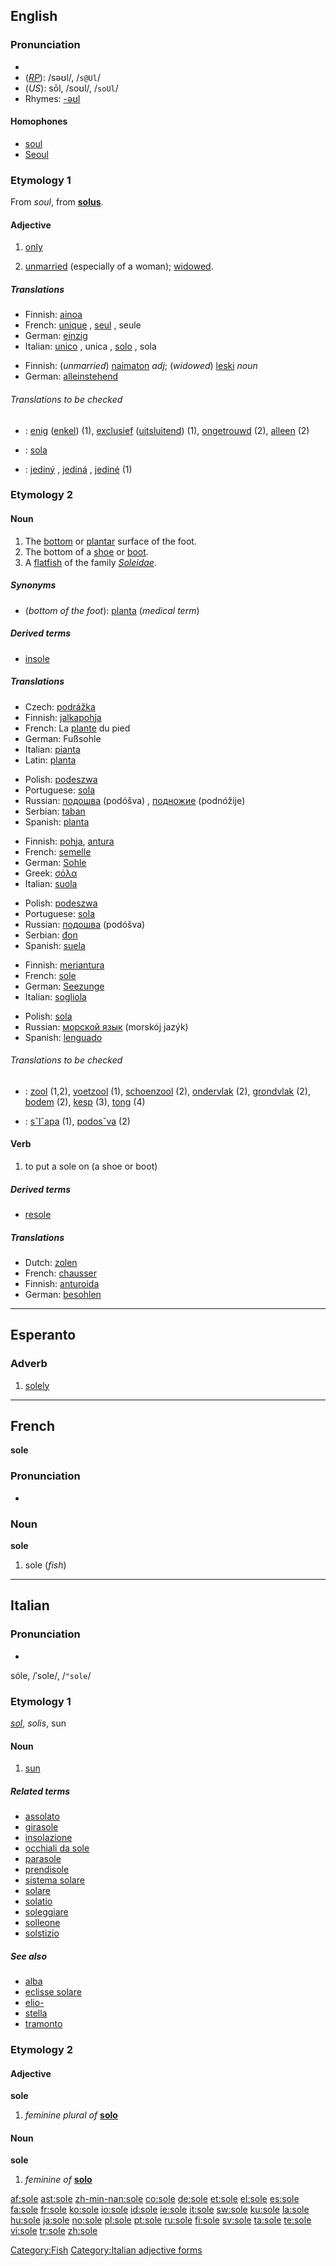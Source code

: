 {{see|Sole|søle}}
{{wikipedia|dab=sole}}
==English==

===Pronunciation===
*{{audio|En-us-sole.ogg|audio (US)}}
* (''[[RP]]''): /səʊl/, /<tt>s@Ul</tt>/
* (''US''): sōl, /soʊl/, /<tt>soUl</tt>/
* Rhymes: [[Rhymes:English:-əʊl|-əʊl]]

====Homophones====
* [[soul]]
* [[Seoul]]

===Etymology 1===
From {{OF.}} ''soul'', from {{L.}} '''[[solus]]'''.

====Adjective====
{{en-adj|-}}
# [[only]]
# {{law}} [[unmarried]] (especially of a woman); [[widowed]].

=====Translations=====
{{trans-top|Only}}
* Finnish: [[ainoa]]
* French: [[unique#French|unique]] {{m|f}}, [[seul]] {{m}}, seule {{f}}
* German: [[einzig]]
* Italian: [[unico#Italian|unico]] {{m}}, unica {{f}}, [[solo#Italian|solo]] {{m}}, sola {{f}}
{{trans-mid}}
{{trans-bottom}}

{{trans-top|Unmarried; widowed}}
* Finnish: (''unmarried'') [[naimaton]] ''adj''; (''widowed'') [[leski]] ''noun''
* German: [[alleinstehend]]
{{trans-mid}}
{{trans-bottom}}

======Translations to be checked======
<!--Remove this section once all of the translations below have been moved into the tables above.-->
{{checktrans}}
* {{ttbc|Dutch}}: [[enig]] ([[enkel]]) (1), [[exclusief]] ([[uitsluitend]]) (1), [[ongetrouwd]] (2), [[alleen]] (2)
* {{ttbc|Esperanto}}: [[sola]]
* {{ttbc|Slovak}}: [[jediný]] {{m}}, [[jediná]] {{f}}, [[jediné]] {{n}} (1)

===Etymology 2===

====Noun====
{{en-noun}}

# The [[bottom]] or [[plantar]] surface of the foot.
# The bottom of a [[shoe]] or [[boot]].
# A [[flatfish]] of the family ''[[Soleidae]]''.

=====Synonyms=====
* (''bottom of the foot''): [[planta]] (''medical term'')

=====Derived terms=====
* [[insole]]

=====Translations=====
{{trans-top|bottom of the foot}}
* Czech: [[podrážka]] {{f}}
* Finnish: [[jalkapohja]]
* French: La [[plante]] du pied {{f}}
* German: Fußsohle {{f}}
* Italian: [[pianta]] {{f}}
* Latin: [[planta#Latin|planta]]
{{trans-mid}}
* Polish: [[podeszwa]] {{f}}
* Portuguese: [[sola]] {{f}}
* Russian: [[подошва]] (podóšva) {{f}}, [[подножие]] (podnóžije) {{n}}
* Serbian: [[taban]] {{m}}
* Spanish: [[planta]] {{f}}

{{trans-bottom}}

{{trans-top|bottom of a shoe or boot}}
* Finnish: [[pohja]], [[antura]]
* French: [[semelle]] {{f}}
* German: [[Sohle]] {{f}}
* Greek: [[σόλα]] {{f}}
* Italian: [[suola]] {{f}}
{{trans-mid}}
* Polish: [[podeszwa]] {{f}}
* Portuguese: [[sola]] {{f}}
* Russian: [[подошва]] (podóšva) {{f}}
* Serbian: [[đon]] {{m}}
* Spanish: [[suela]] {{f}}
{{trans-bottom}}

{{trans-top|fish}}
* Finnish: [[meriantura]]
* French: [[sole#French|sole]] {{f}}
* German: [[Seezunge]] {{f}}
* Italian: [[sogliola]] {{f}}
{{trans-mid}}
* Polish: [[sola]] {{f}}
* Russian: [[морской язык]] (morskój jazýk)
* Spanish: [[lenguado]] {{m}}
{{trans-bottom}}

======Translations to be checked======
<!--Remove this section once all of the translations below have been moved into the tables above.-->
{{checktrans}}
* {{ttbc|Dutch}}: [[zool]] {{m}} (1,2), [[voetzool]] {{m}} (1), [[schoenzool]] {{m}} (2), [[ondervlak]] {{n}} (2), [[grondvlak]] {{n}} (2), [[bodem]] {{m}} (2),  [[kesp]] {{f}} (3), [[tong]] {{f}} (4)
* {{ttbc|Slovak}}: [[sˇlˇapa]] {{f}} (1), [[podosˇva]] {{f}} (2)

====Verb====
{{en-verb|sol|ing}}

# {{transitive}} to put a sole on (a shoe or boot)

=====Derived terms=====
* [[resole]]

=====Translations=====
{{trans-top|put a sole on (a shoe or boot)}}
* Dutch: [[zolen]]
* French: [[chausser]]
* Finnish: [[anturoida]]
* German: [[besohlen]]
{{trans-bottom}}

[[Category:Fish]]

----

==Esperanto==

===Adverb===
{{eo-adv}}

# [[solely]]

----

==French==
'''sole''' {{f}}

===Pronunciation===
*{{audio|Fr-sole.ogg|audio}}

===Noun===
'''sole'''

# sole (''fish'')

----

==Italian==

===Pronunciation===
* {{IPA|[ˈsole]}}
sóle, /ˈsole/, /<tt>"sole</tt>/

===Etymology 1===
{{L.}} ''[[sol#Latin|sol]]'', ''solis'', sun

====Noun====
{{it-noun|sol|m|e|i}}

# [[sun]]

=====Related terms=====
* [[assolato]]
* [[girasole]]
* [[insolazione]]
* [[occhiali da sole]]
* [[parasole]]
* [[prendisole]]
* [[sistema solare]]
* [[solare]]
* [[solatio]]
* [[soleggiare]]
* [[solleone]]
* [[solstizio]]

=====See also=====
* [[alba]]
* [[eclisse solare]]
* [[elio-]]
* [[stella]]
* [[tramonto]]

===Etymology 2===

====Adjective====
'''sole''' {{f}}

# ''feminine plural of'' '''[[solo#Italian|solo]]'''

====Noun====
'''sole''' {{f}}

# {{plural of|sola|lang=Italian}} ''feminine of'' '''[[solo#Noun|solo]]'''

[[Category:Italian adjective forms]]

[[af:sole]]
[[ast:sole]]
[[zh-min-nan:sole]]
[[co:sole]]
[[de:sole]]
[[et:sole]]
[[el:sole]]
[[es:sole]]
[[fa:sole]]
[[fr:sole]]
[[ko:sole]]
[[io:sole]]
[[id:sole]]
[[ie:sole]]
[[it:sole]]
[[sw:sole]]
[[ku:sole]]
[[la:sole]]
[[hu:sole]]
[[ja:sole]]
[[no:sole]]
[[pl:sole]]
[[pt:sole]]
[[ru:sole]]
[[fi:sole]]
[[sv:sole]]
[[ta:sole]]
[[te:sole]]
[[vi:sole]]
[[tr:sole]]
[[zh:sole]]